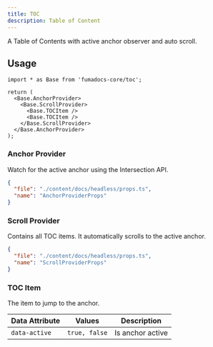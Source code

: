 ```yaml
---
title: TOC
description: Table of Content
---
```


A Table of Contents with active anchor observer and auto scroll.

## Usage

```tsx
import * as Base from 'fumadocs-core/toc';

return (
  <Base.AnchorProvider>
    <Base.ScrollProvider>
      <Base.TOCItem />
      <Base.TOCItem />
    </Base.ScrollProvider>
  </Base.AnchorProvider>
);
```

### Anchor Provider

Watch for the active anchor using the Intersection API.

```json doc-gen:typescript
{
  "file": "./content/docs/headless/props.ts",
  "name": "AnchorProviderProps"
}
```

### Scroll Provider

Contains all TOC items. It automatically scrolls to the active anchor.

```json doc-gen:typescript
{
  "file": "./content/docs/headless/props.ts",
  "name": "ScrollProviderProps"
}
```

### TOC Item

The item to jump to the anchor.

| Data Attribute | Values        | Description      |
| -------------- | ------------- | ---------------- |
| `data-active`  | `true, false` | Is anchor active |

